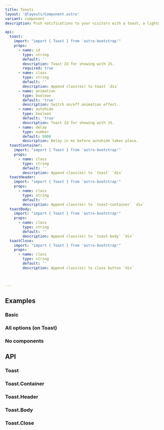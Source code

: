 ```yaml
---
title: Toasts
layout: '@layouts/Component.astro'
variant: component
description: Push notifications to your visitors with a toast, a lightweight and easily customizable alert message.

api:
  toast:
    import: "import { Toast } from 'astro-bootstrap'"
    props:
      - name: id
        type: string
        default: ''
        description: Toast Id for showing with JS.
        required: true
      - name: class
        type: string
        default: ''
        description: Append class(es) to toast `div`
      - name: animation
        type: boolean
        default: 'true'
        description: Switch on/off animation effect.
      - name: autohide
        type: boolean
        default: 'true'
        description: Toast Id for showing with JS.
      - name: delay
        type: number
        default: 5000
        description: Delay in ms before autohide takes place.
  toastContainer:
    import: "import { Toast } from 'astro-bootstrap'"
    props:
      - name: class
        type: string
        default: ''
        description: Append class(es) to `toast` `div`
  toastHeader:
    import: "import { Toast } from 'astro-bootstrap'"
    props:
      - name: class
        type: string
        default: ''
        description: Append class(es) to `toast-container` `div`
  toastBody:
    import: "import { Toast } from 'astro-bootstrap'"
    props:
      - name: class
        type: string
        default: ''
        description: Append class(es) to `toast-body` `div`
  toastClose:
    import: "import { Toast } from 'astro-bootstrap'"
    props:
      - name: class
        type: string
        default: ''
        description: Append class(es) to close button `div`
     


---
```



## Examples

### Basic

<Example>
  <Basic slot="component" />
  <Fragment slot="code" set:html={rawBasic} />
</Example>

### All options (on Toast)

<Example>
  <All slot="component" />
  <Fragment slot="code" set:html={rawAll} />
</Example>

### No components

<Example>
  <Manual slot="component" />
  <Fragment slot="code" set:html={rawManual} />
</Example> 

## API

### Toast

<Api component={frontmatter.api.toast} />

### Toast.Container

<Api component={frontmatter.api.toastContainer} />

### Toast.Header

<Api component={frontmatter.api.toastHeader} />

### Toast.Body

<Api component={frontmatter.api.toastBody} />

### Toast.Close

<Api component={frontmatter.api.toastClose} />
